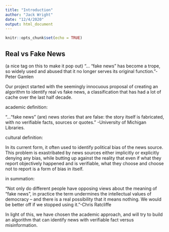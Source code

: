 ```yaml
---
title: "Introduction"
author: "Jack Wright"
date: "12/4/2020"
output: html_document
---
```


```r
knitr::opts_chunk$set(echo = TRUE)
```

## Real vs Fake News

(a nice tag on this to make it pop out)
"... “fake news” has become a trope, so widely used and abused that it no longer serves its original function."-Peter Gamlen

Our project started with the seemingly innocuous proposal of creating an algorithm to identify real vs fake news, a classification that has had a lot of cache over the last half decade.

academic definition:

"...“fake news” (are) news stories that are false: the story itself is fabricated, with no verifiable facts, sources or quotes." -University of Michigan Libraries.

cultural definition:

In its current form, it often used to identify political bias of the news source.  This problem is exastribated by news sources either implicitly or explicitly denying any bias, while butting up against the reality that even if what they report objectively happened and is verifiable, what they choose and choose not to report is a form of bias in itself. 


in summation:

"Not only do different people have opposing views about the meaning of “fake news”, in practice the term undermines the intellectual values of democracy – and there is a real possibility that it means nothing. We would be better off if we stopped using it."-Chris Ratcliffe


In light of this, we have chosen the academic approach, and will try to build an algorithm that can identify news with verifiable fact versus misinformation. 

